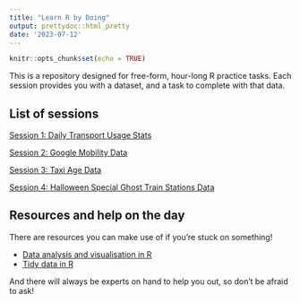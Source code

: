 ```yaml
---
title: "Learn R by Doing"
output: prettydoc::html_pretty
date: '2023-07-12'
---
```


```r
knitr::opts_chunk$set(echo = TRUE)
```

This is a repository designed for free-form, hour-long R practice tasks. Each session provides you with a dataset, and a task to complete with that data.

## List of sessions

[Session 1: Daily Transport Usage Stats](/learn_r_by_doing/daily_usage_data.html)

[Session 2: Google Mobility Data](/learn_r_by_doing/google_mobility_data.html)

[Session 3: Taxi Age Data](/learn_r_by_doing/taxi_age_data.html)

[Session 4: Halloween Special Ghost Train Stations Data](/learn_r_by_doing/ghost_train_stations.html)


## Resources and help on the day

There are resources you can make use of if you're stuck on something!

* [Data analysis and visualisation in R](https://department-for-transport.github.io/intro_R/)
* [Tidy data in R](https://department-for-transport.github.io/tidy_data_workshop/)

And there will always be experts on hand to help you out, so don't be afraid to ask!

